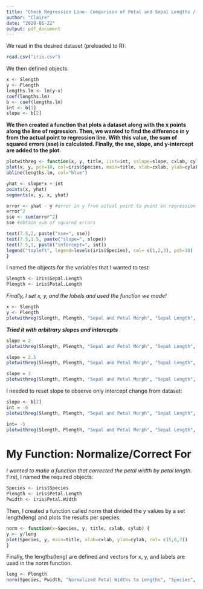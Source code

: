 ```yaml
---
title: "Check Regression Line- Comparison of Petal and Sepal Lengths / Widths"
author: "Claire"
date: "2020-01-22"
output: pdf_document
---
```


We read in the desired dataset (preloaded to R):
```r
read.csv("iris.csv")
```

We then defined objects:
```r
x <- Slength
y <- Plength
lengths.lm <- lm(y~x) 
coef(lengths.lm)
b <- coef(lengths.lm)
int <- b[1]
slope <- b[2]
```

**We then created a function that plots a dataset along with the x points along the line of regression. Then, we wanted to find the difference in y from the actual point to regression line. With this value, the sum of squared errors (sse) is calculated. Finally, the sse, slope, and y-intercept are added to the plot.**
```r
plotwithreg <- function(x, y, title, iint=int, sslope=slope, cxlab, cylab) {
plot(x, y, pch=10, col=iris$Species, main=title, xlab=cxlab, ylab=cylab)
abline(lengths.lm, col="blue")

yhat <- slope*x + int
points(x, yhat)
segments(x, y, x, yhat)

error <- yhat - y #error in y from actual point to point on regression line
error^2
sse <- sum(error^2)
sse #obtain sum of squared errors

text(7.5,2, paste("sse=", sse))
text(7.5,1.5, paste("slope=", slope))
text(7.5,1, paste("intercept=", int))
legend("topleft", legend=levels(iris$Species), col= c(1,2,3), pch=10)
}
```

I named the objects for the variables that I wanted to test:
```r
Slength <- iris$Sepal.Length
Plength <- iris$Petal.Length
```

*Finally, I set x, y, and the labels and used the function we made!*
```r
x <- Slength
y <- Plength
plotwithreg(Slength, Plength, "Sepal and Petal Morph", "Sepal Length", "Petal Length")
```

***Tried it with arbitrary slopes and intercepts***
```r
slope = 2
plotwithreg(Slength, Plength, "Sepal and Petal Morph", "Sepal Length", "Petal Length")

slope = 2.5
plotwithreg(Slength, Plength, "Sepal and Petal Morph", "Sepal Length", "Petal Length")

slope = 3
plotwithreg(Slength, Plength, "Sepal and Petal Morph", "Sepal Length", "Petal Length")
```

I needed to reset slope to observe only intercept change from dataset:
```r
slope <- b[2] 
int = -6
plotwithreg(Slength, Plength, "Sepal and Petal Morph", "Sepal Length", "Petal Length")

int= -5
plotwithreg(Slength, Plength, "Sepal and Petal Morph", "Sepal Length", "Petal Length")
```

# My Function: Normalize/Correct For

*I wanted to make a function that corrected the petal width by petal length.*
First, I named the required objects:
```r
Species <- iris$Species
Plength <- iris$Petal.Length
Pwidth <- iris$Petal.Width
```

Then, I created a function called norm that divided the y values by a set length(leng) and plots the results per species.
```r
norm <- function(x=Species, y, title, cxlab, cylab) {
y <- y/leng
plot(Species, y, main=title, xlab=cxlab, ylab=cylab, col= c(5,6,7))
}
```

Finally, the lengths(leng) are defined and vectors for x, y, and labels are used in the norm function.
```r
leng <- Plength
norm(Species, Pwidth, "Normalized Petal Widths to Lengths", "Species", "Petal")
```
